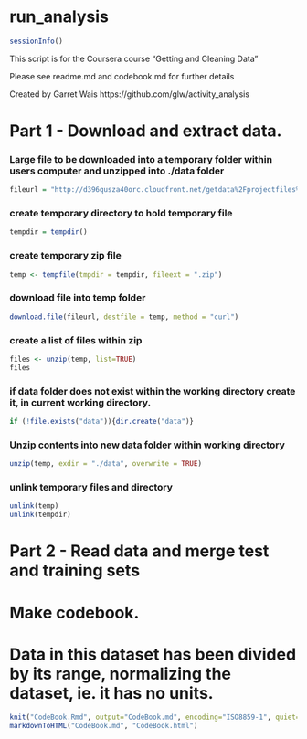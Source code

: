 run_analysis
========================================================
```r
sessionInfo()
```

This script is for the Coursera course "Getting and Cleaning Data"

Please see readme.md and codebook.md for further details

Created by Garret Wais https://github.com/glw/activity_analysis


# Part 1 - Download and extract data.

### Large file to be downloaded into a temporary folder within users computer and unzipped into ./data folder

```r
fileurl = "http://d396qusza40orc.cloudfront.net/getdata%2Fprojectfiles%2FUCI%20HAR%20Dataset.zip"
```

### create temporary directory to hold temporary file

```r
tempdir = tempdir()
```
 
### create temporary zip file

```r
temp <- tempfile(tmpdir = tempdir, fileext = ".zip")
```

### download file into temp folder

```r
download.file(fileurl, destfile = temp, method = "curl")
```

### create a list of files within zip

```r
files <- unzip(temp, list=TRUE)
files
```

### if data folder does not exist within the working directory create it, in current working directory.

```r
if (!file.exists("data")){dir.create("data")}
```

### Unzip contents into new data folder within working directory

```r
unzip(temp, exdir = "./data", overwrite = TRUE)
```

### unlink temporary files and directory
```r
unlink(temp)
unlink(tempdir)
```

# Part 2 - Read data and merge test and training sets



# Make codebook.
# Data in this dataset has been divided by its range, normalizing the dataset, ie. it has no units.
```r
knit("CodeBook.Rmd", output="CodeBook.md", encoding="ISO8859-1", quiet=TRUE)
markdownToHTML("CodeBook.md", "CodeBook.html")
```
